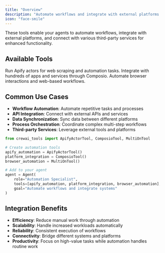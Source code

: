 ```yaml
---
title: "Overview"
description: "Automate workflows and integrate with external platforms and services"
icon: "face-smile"
---
```


These tools enable your agents to automate workflows, integrate with external platforms, and connect with various third-party services for enhanced functionality.

## **Available Tools**

<CardGroup cols={2}>
  <Card title="Apify Actor Tool" icon="spider" href="/tools/automation/apifyactorstool">
    Run Apify actors for web scraping and automation tasks.
  </Card>

  <Card title="Composio Tool" icon="puzzle-piece" href="/tools/automation/composiotool">
    Integrate with hundreds of apps and services through Composio.
  </Card>

  <Card title="Multion Tool" icon="window-restore" href="/tools/automation/multiontool">
    Automate browser interactions and web-based workflows.
  </Card>
</CardGroup>

## **Common Use Cases**

- **Workflow Automation**: Automate repetitive tasks and processes
- **API Integration**: Connect with external APIs and services
- **Data Synchronization**: Sync data between different platforms
- **Process Orchestration**: Coordinate complex multi-step workflows
- **Third-party Services**: Leverage external tools and platforms

```python
from crewai_tools import ApifyActorTool, ComposioTool, MultiOnTool

# Create automation tools
apify_automation = ApifyActorTool()
platform_integration = ComposioTool()
browser_automation = MultiOnTool()

# Add to your agent
agent = Agent(
    role="Automation Specialist",
    tools=[apify_automation, platform_integration, browser_automation],
    goal="Automate workflows and integrate systems"
)
```

## **Integration Benefits**

- **Efficiency**: Reduce manual work through automation
- **Scalability**: Handle increased workloads automatically
- **Reliability**: Consistent execution of workflows
- **Connectivity**: Bridge different systems and platforms
- **Productivity**: Focus on high-value tasks while automation handles routine work 